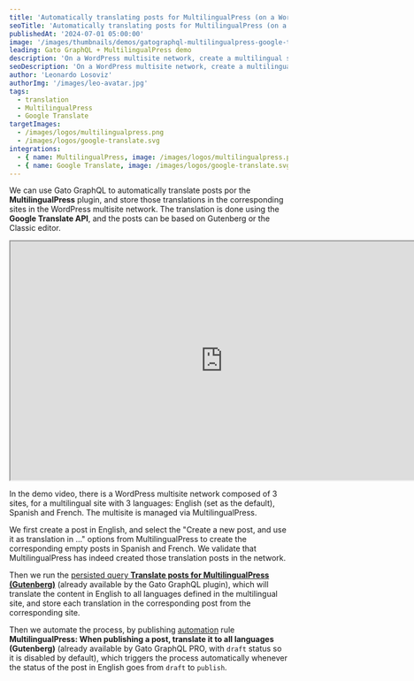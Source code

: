 ```yaml
---
title: 'Automatically translating posts for MultilingualPress (on a WordPress multisite network)'
seoTitle: 'Automatically translating posts for MultilingualPress (on a WordPress multisite network) with support for the Gutenberg block editor, via the Google Translate API using Gato GraphQL'
publishedAt: '2024-07-01 05:00:00'
image: '/images/thumbnails/demos/gatographql-multilingualpress-google-translate-wordpress.png'
leading: Gato GraphQL + MultilingualPress demo
description: 'On a WordPress multisite network, create a multilingual site managed via MultilingualPress, and use Gato GraphQL + Google Translate to automatically translate content (with support for Gutenberg) and store those translations in the corresponding sites in the network.'
seoDescription: 'On a WordPress multisite network, create a multilingual site managed via MultilingualPress, and use Gato GraphQL + Google Translate to automatically translate content (with support for Gutenberg) and store those translations in the corresponding sites in the network.'
author: 'Leonardo Losoviz'
authorImg: '/images/leo-avatar.jpg'
tags:
  - translation
  - MultilingualPress
  - Google Translate
targetImages:
  - /images/logos/multilingualpress.png
  - /images/logos/google-translate.svg
integrations: 
  - { name: MultilingualPress, image: /images/logos/multilingualpress.png, url: https://multilingualpress.org }
  - { name: Google Translate, image: /images/logos/google-translate.svg, url: https://cloud.google.com/translate/ }
---
```


We can use Gato GraphQL to automatically translate posts por the **MultilingualPress** plugin, and store those translations in the corresponding sites in the WordPress multisite network. The translation is done using the **Google Translate API**, and the posts can be based on Gutenberg or the Classic editor.

<div className="aspect-video lg:-ml-32 lg:-mr-32">
  <iframe
    className="w-full h-full"
    src="https://www.youtube.com/embed/6wbQtY0BEAM"
    title="Automatically translating posts for MultilingualPress"
    width="768"
    height="432"
    allow="accelerometer; autoplay; clipboard-write; encrypted-media; gyroscope; picture-in-picture; web-share"
    allowFullScreen
  >
  </iframe>
</div>

In the demo video, there is a WordPress multisite network composed of 3 sites, for a multilingual site with 3 languages: English (set as the default), Spanish and French. The multisite is managed via MultilingualPress.

We first create a post in English, and select the "Create a new post, and use it as translation in ..." options from MultilingualPress to create the corresponding empty posts in Spanish and French. We validate that MultilingualPress has indeed created those translation posts in the network.

Then we run the [persisted query **Translate posts for MultilingualPress (Gutenberg)**](/library/translate-posts-for-multilingualpress-gutenberg) (already available by the Gato GraphQL plugin), which will translate the content in English to all languages defined in the multilingual site, and store each translation in the corresponding post from the corresponding site.

Then we automate the process, by publishing [automation](/features/automation) rule **MultilingualPress: When publishing a post, translate it to all languages (Gutenberg)** (already available by Gato GraphQL PRO, with `draft` status so it is disabled by default), which triggers the process automatically whenever the status of the post in English goes from `draft` to `publish`.
